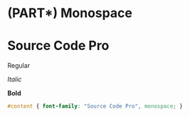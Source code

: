 # (PART\*) Monospace {-}

# Source Code Pro

Regular

_Italic_

**Bold**

<!-- font -->

<link rel="preconnect" href="https://fonts.googleapis.com">
<link rel="preconnect" href="https://fonts.gstatic.com" crossorigin>
<link href="https://fonts.googleapis.com/css2?family=Source+Code+Pro:ital,wght@0,400;0,700;1,400&display=swap" rel="stylesheet">

```css
#content { font-family: "Source Code Pro", monospace; }
```
